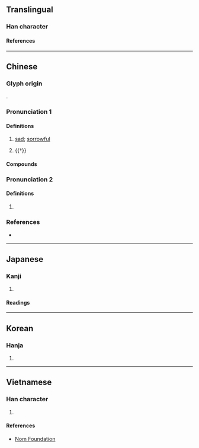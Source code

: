 {{also|怆}}
{{character info}}
==Translingual==

===Han character===
{{Han char|rn=61|rad=心|as=10|sn=13|four=98067|canj=POIR|ids=⿰忄倉}}

====References====
{{Han ref|kx=0396.320|dkj=11008|dj=0735.200|hdz=42338.050|uh=6134}}

----

==Chinese==
{{zh-forms|s=怆}}

===Glyph origin===
{{Han etym}}
{{Han compound|心|倉|ls=psc|c1=s|c2=p|t1=heart}}.

===Pronunciation 1===
{{zh-pron
|m=chuàng
|c=cong3
|mc=2
|oc=2
|cat=a
}}

====Definitions====
{{zh-hanzi}}

# {{lb|zh|literary}} [[sad]]; [[sorrowful]]
# {{†}} {{zh-alt-form|滄|[[cold]]}}

====Compounds====
{{zh-der|愴惻|悄愴|慘愴|愴然垂首|愴然|愴慌|愴愴|愴惶|愴悢|愴恍|愴天呼地|愴地呼天|感愴|愀愴|惻愴|惋愴|悽愴|悲愴|酸愴}}

===Pronunciation 2===
{{zh-pron
|m=chuǎng
|c=cong2
|mc=1
|oc=1
|cat=
}}

====Definitions====
{{zh-hanzi}}

# {{zh-only|愴怳}}

===References===
* {{R:yue:mfccd}}

----

==Japanese==

===Kanji===
{{ja-kanji|grade=|rs=心10}}

# {{sad, pathetic|ja|sort=心10}}

====Readings====
{{ja-readings
|goon=しょう
|kanon=そう
|kun=いた-む
}}

----

==Korean==

===Hanja===
{{ko-hanja|창}}

# {{rfdef|ko|sort=心10}}

----

==Vietnamese==

===Han character===
{{vi-readings|rs=心10|reading=[[sảng]], [[thương]]}}

# {{rfdef|vi|sort=心10}}

====References====
* [http://nomfoundation.org/common/nom_details.php?codepoint=6134 Nom Foundation]